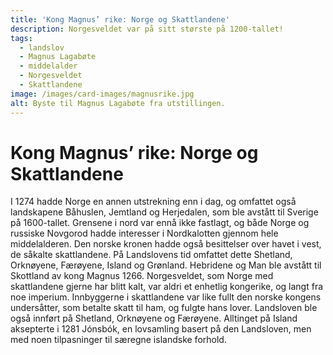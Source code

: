 ```yaml
---
title: 'Kong Magnus’ rike: Norge og Skattlandene'
description: Norgesveldet var på sitt største på 1200-tallet!
tags:
  - landslov
  - Magnus Lagabøte
  - middelalder
  - Norgesveldet
  - Skattlandene
image: /images/card-images/magnusrike.jpg
alt: Byste til Magnus Lagabøte fra utstillingen.
---
```



# Kong Magnus’ rike: Norge og Skattlandene

<Container stil="initial side">
    I 1274 hadde Norge en annen utstrekning enn i dag, og omfattet også landskapene Båhuslen, Jemtland og Herjedalen, som ble avstått til Sverige på 1600-tallet. Grensene i nord var ennå ikke fastlagt, og både Norge og russiske Novgorod hadde interesser i Nordkalotten gjennom hele middelalderen. Den norske kronen hadde også besittelser over havet i vest, de såkalte skattlandene. På Landslovens tid omfattet dette Shetland, Orknøyene, Færøyene, Island og Grønland. Hebridene og Man ble avstått til Skottland av kong Magnus 1266. Norgesveldet, som Norge med skattlandene gjerne har blitt kalt, var aldri et enhetlig kongerike, og langt fra noe imperium. Innbyggerne i skattlandene var like fullt den norske kongens undersåtter, som betalte skatt til ham, og fulgte hans lover. Landsloven ble også innført på Shetland, Orknøyene og Færøyene. Alltinget på Island aksepterte i 1281 Jónsbók, en lovsamling basert på den Landsloven, men med noen tilpasninger til særegne islandske forhold.
</Container>

<Figure
    image="/images/introduksjon/skattlandene.jpg"
    title="Kart over Norges rike i middelalderen. Illustrasjon: Tine Erika Fuglseth."
    alt="Kart over Norges rike i middelalderen."
>
</Figure>
